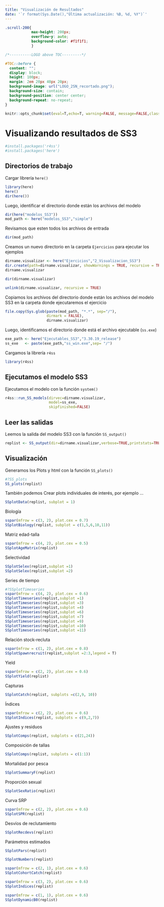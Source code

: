 ```yaml
---
title: "Visualización de Resultados"
date: '`r format(Sys.Date(),"Última actualización: %B, %d, %Y")`'
---
```




```css


.scroll-200{
            max-height: 200px; 
            overflow-y: auto; 
            background-color: #f1f1f1;
            }
```



```css

/*----------LOGO above TOC---------*/

#TOC::before {
  content: "";
  display: block;
  height: 100px;
  margin: 2em 20px 40px 20px;
  background-image: url("LOGO_2SN_recortado.png");
  background-size: contain;
  background-position: center center;
  background-repeat: no-repeat;
}

```



```r
knitr::opts_chunk$set(eval=T,echo=T, warning=FALSE, message=FALSE,class.output="scroll-200",fig.align = "center")
```


# Visualizando resultados de SS3 
```r
#install.packages('r4ss') 
#install.packages('here')
```

## Directorios de trabajo

 Cargar librería `here()`
 
```r

library(here)
here()
dir(here())

```
 

 Luego, identificar el directorio  donde están los archivos del modelo 
```r
dir(here("modelos_SS3"))
mod_path <- here("modelos_SS3","simple")
```

Revisamos que esten todos los archivos de entrada

```r
dir(mod_path)

```

Creamos un nuevo directorio en la carpeta `Ejercicios` para ejecutar los ejemplos

```r
dirname.visualizar <- here("Ejercicios","2_Visualizacion_SS3")
dir.create(path=dirname.visualizar, showWarnings = TRUE, recursive = TRUE)
dirname.visualizar

dir(dirname.visualizar)
```


```r
unlink(dirname.visualizar, recursive = TRUE)
```

Copiamos  los archivos del directorio donde están los archivos del modelo SS3  en la carpeta donde ejecutaremos el ejercicio 

```r
file.copy(Sys.glob(paste(mod_path, "*.*", sep="/"),
                   dirmark = FALSE),
                   dirname.visualizar)

```



Luego, identificamos el directorio  donde está el archivo ejecutable (`ss.exe`)
```r
exe_path <- here("Ejecutables_SS3","3.30.19_release")
ss_exe   <- paste(exe_path,"ss_win.exe",sep= "/")
```

Cargamos la librería `r4ss`

```r
library(r4ss)
```


## Ejecutamos el modelo SS3 

Ejecutamos el modelo con la función `system()`

```r
r4ss::run_SS_models(dirvec=dirname.visualizar, 
                    model=ss_exe,
                    skipfinished=FALSE)
```


## Leer las salidas

Leemos la salida del modelo SS3  con la función `SS_output()`
```r
replist <- SS_output(dir=dirname.visualizar,verbose=TRUE,printstats=TRUE)

```



## Visualización 

Generamos los Plots y html con la función `SS_plots()`

```r
#?SS_plots
SS_plots(replist)

```



También podemos Crear plots individuales de interés, por ejemplo ...


```r
SSplotData(replist, subplot = 1)
```



Biología
```r
sspar(mfrow = c(3, 2), plot.cex = 0.7)
SSplotBiology(replist, subplot = c(1,5,6,10,11))
```



 Matriz edad-talla
```r
sspar(mfrow = c(4, 2), plot.cex = 0.5)
SSplotAgeMatrix(replist)
```



 Selectividad
```r
SSplotSelex(replist,subplot =1)
SSplotSelex(replist,subplot =2)
```


 Series de tiempo
```r
#?SSplotTimeseries
sspar(mfrow = c(4, 2), plot.cex = 0.6)
SSplotTimeseries(replist,subplot =1)
SSplotTimeseries(replist,subplot =3)
SSplotTimeseries(replist,subplot =4)
SSplotTimeseries(replist,subplot =6)
SSplotTimeseries(replist,subplot =7)
SSplotTimeseries(replist,subplot =9)
SSplotTimeseries(replist,subplot =10)
SSplotTimeseries(replist,subplot =11)
```


 Relación stock-recluta
```r
sspar(mfrow = c(1, 2), plot.cex = 0.8)
SSplotSpawnrecruit(replist,subplot =2:3,legend = T)
```


 Yield
```r
sspar(mfrow = c(2, 2), plot.cex = 0.6)
SSplotYield(replist)
```

 Capturas
```r
SSplotCatch(replist, subplots =c(2,9, 10))
```



 Índices
```r
sspar(mfrow = c(2, 2), plot.cex = 0.6)
SSplotIndices(replist, subplots = c(9,2,7))
```


 Ajustes y residuos
```r

SSplotComps(replist, subplots = c(21,24))
```

 Composición de tallas
```r
SSplotComps(replist, subplots = c(1:1))
```

 Mortalidad por pesca
```r
SSplotSummaryF(replist)
```

 Proporción sexual
```r
SSplotSexRatio(replist)
```

 Curva SRP
```r
sspar(mfrow = c(2, 2), plot.cex = 0.6)
SSplotSPR(replist)
```


 Desvíos de reclutamiento
```r
SSplotRecdevs(replist)
```

Parámetros estimados
```r
SSplotPars(replist)

SSplotNumbers(replist)

sspar(mfrow = c(2, 1), plot.cex = 0.6)
SSplotCohortCatch(replist)

sspar(mfrow = c(3, 2), plot.cex = 0.6)
SSplotIndices(replist)

sspar(mfrow = c(1, 1), plot.cex = 0.6)
SSplotDynamicB0(replist)
```




